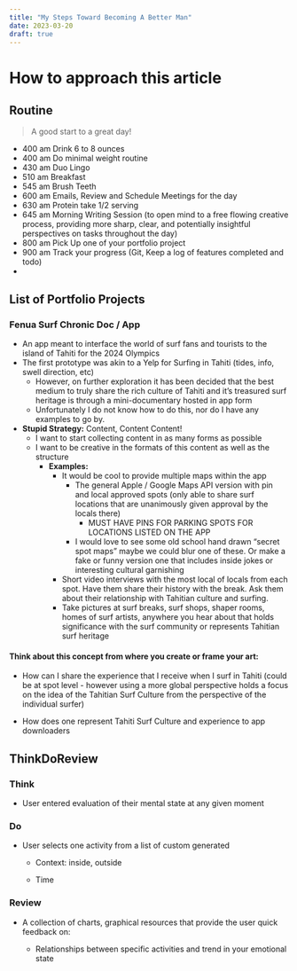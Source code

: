 ```yaml
---
title: "My Steps Toward Becoming A Better Man"
date: 2023-03-20
draft: true
---
```


# How to approach this article

## Routine

> A good start to a great day!

-   400 am Drink 6 to 8 ounces
-   400 am Do minimal weight routine
-   430 am Duo Lingo
-   510 am Breakfast
-   545 am Brush Teeth
-   600 am Emails, Review and Schedule Meetings for the day
-   630 am Protein take 1/2 serving
-   645 am Morning Writing Session (to open mind to a free flowing creative process, providing more sharp, clear, and potentially insightful perspectives on tasks throughout the day)
-   800 am Pick Up one of your portfolio project
-   900 am Track your progress (Git, Keep a log of features completed and todo)
-   

## List of Portfolio Projects

### Fenua Surf Chronic Doc / App

-   An app meant to interface the world of surf fans and tourists to the island of Tahiti for the 2024 Olympics
-   The first prototype was akin to a Yelp for Surfing in Tahiti (tides, info, swell direction, etc)
    -   However, on further exploration it has been decided that the best medium to truly share the rich culture of Tahiti and it's treasured surf heritage is through a mini-documentary hosted in app form
    -   Unfortunately I do not know how to do this, nor do I have any examples to go by.
-   **Stupid Strategy:** Content, Content Content!
    -   I want to start collecting content in as many forms as possible
    -   I want to be creative in the formats of this content as well as the structure
        -   **Examples:**
            -   It would be cool to provide multiple maps within the app
                -   The general Apple / Google Maps API version with pin and local approved spots (only able to share surf locations that are unanimously given approval by the locals there)
                    -   MUST HAVE PINS FOR PARKING SPOTS FOR LOCATIONS LISTED ON THE APP
                -   I would love to see some old school hand drawn "secret spot maps" maybe we could blur one of these. Or make a fake or funny version one that includes inside jokes or interesting cultural garnishing
            -   Short video interviews with the most local of locals from each spot. Have them share their history with the break. Ask them about their relationship with Tahitian culture and surfing.
            -   Take pictures at surf breaks, surf shops, shaper rooms, homes of surf artists, anywhere you hear about that holds significance with the surf community or represents Tahitian surf heritage

#### Think about this concept from where you create or frame your art:

-   How can I share the experience that I receive when I surf in Tahiti (could be at spot level - however using a more global perspective holds a focus on the idea of the Tahitian Surf Culture from the perspective of the individual surfer)

-   How does one represent Tahiti Surf Culture and experience to app downloaders

## ThinkDoReview

### Think

-   User entered evaluation of their mental state at any given moment

### Do

-   User selects one activity from a list of custom generated

    -   Context: inside, outside

    -   Time

### Review

-   A collection of charts, graphical resources that provide the user quick feedback on:

    -   Relationships between specific activities and trend in your emotional state
